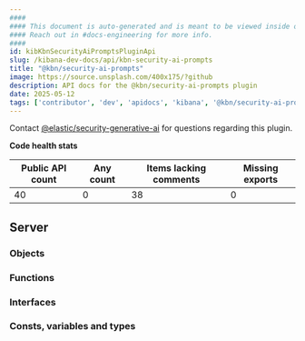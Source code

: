 ```yaml
---
####
#### This document is auto-generated and is meant to be viewed inside our experimental, new docs system.
#### Reach out in #docs-engineering for more info.
####
id: kibKbnSecurityAiPromptsPluginApi
slug: /kibana-dev-docs/api/kbn-security-ai-prompts
title: "@kbn/security-ai-prompts"
image: https://source.unsplash.com/400x175/?github
description: API docs for the @kbn/security-ai-prompts plugin
date: 2025-05-12
tags: ['contributor', 'dev', 'apidocs', 'kibana', '@kbn/security-ai-prompts']
---
```




Contact [@elastic/security-generative-ai](https://github.com/orgs/elastic/teams/security-generative-ai) for questions regarding this plugin.

**Code health stats**

| Public API count  | Any count | Items lacking comments | Missing exports |
|-------------------|-----------|------------------------|-----------------|
| 40 | 0 | 38 | 0 |

## Server

### Objects
<DocDefinitionList data={kbnSecurityAiPromptsObj.server.objects}/>

### Functions
<DocDefinitionList data={kbnSecurityAiPromptsObj.server.functions}/>

### Interfaces
<DocDefinitionList data={kbnSecurityAiPromptsObj.server.interfaces}/>

### Consts, variables and types
<DocDefinitionList data={kbnSecurityAiPromptsObj.server.misc}/>

